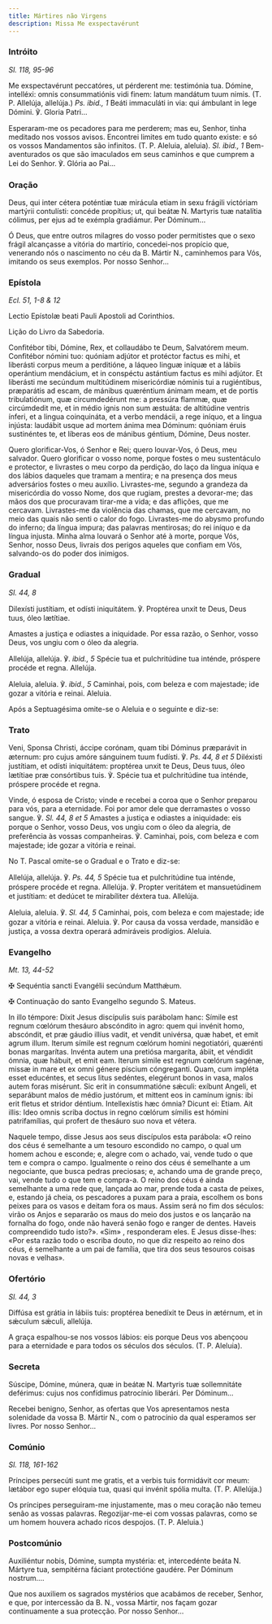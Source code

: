 ```yaml
---
title: Mártires não Virgens
description: Missa Me exspectavérunt
---
```


### Intróito

<em>Sl. 118, 95-96</em>

<div class="side-by-side not-content">

Me exspectavérunt peccatóres, ut pérderent me: testimónia tua. Dómine, intelléxi: omnis consummatiónis vidi finem: latum mandátum tuum nimis. (T. P. Allelúja, allelúja.) <em>Ps. ibid., 1</em> Beáti immaculáti in via: qui ámbulant in lege Dómini. ℣. Gloria Patri...

Esperaram-me os pecadores para me perderem; mas eu, Senhor, tinha meditado nos vossos avisos. Encontrei limites em tudo quanto existe: e só os vossos Mandamentos são infinitos. (T. P. Aleluia, aleluia). <em>Sl. ibid., 1</em> Bem-aventurados os que são imaculados em seus caminhos e que cumprem a Lei do Senhor. ℣. Glória ao Pai...

</div>

### Oração

<div class="side-by-side not-content">

Deus, qui inter cétera poténtiæ tuæ mirácula etiam in sexu frágili victóriam martýrii contulísti: concéde propítius; ut, qui beátæ <span class="text-red-500">N.</span> Martyris tuæ natalítia cólimus, per ejus ad te exémpla gradiámur. Per Dóminum...

Ó Deus, que entre outros milagres do vosso poder permitistes que o sexo frágil alcançasse a vitória do martírio, concedei-nos propício que, venerando nós o nascimento no céu da B. Mártir <span class="text-red-500">N.</span>, caminhemos para Vós, imitando os seus exemplos. Por nosso Senhor...

</div>

### Epístola

<em>Ecl. 51, 1-8 & 12</em>

<div class="side-by-side not-content">

Lectio Epístolæ beati Pauli Apostoli ad Corinthios.

Lição do Livro da Sabedoria.

Confitébor tibi, Dómine, Rex, et collaudábo te Deum, Salvatórem meum. Confitébor nómini tuo: quóniam adjútor et protéctor factus es mihi, et liberásti corpus meum a perditióne, a láqueo linguæ iníquæ et a lábiis operántium mendácium, et in conspéctu astántium factus es mihi adjútor. Et liberásti me secúndum multitúdinem misericórdiæ nóminis tui a rugiéntibus, præparátis ad escam, de mánibus quæréntium ánimam meam, et de portis tribulatiónum, quæ circumdedérunt me: a pressúra flammæ, quæ circúmdedit me, et in médio ignis non sum æstuáta: de altitúdine ventris ínferi, et a lingua coinquináta, et a verbo mendácii, a rege iníquo, et a lingua injústa: laudábit usque ad mortem ánima mea Dóminum: quóniam éruis sustinéntes te, et líberas eos de mánibus géntium, Dómine, Deus noster.

Quero glorificar-Vos, ó Senhor e Rei; quero louvar-Vos, ó Deus, meu salvador. Quero glorificar o vosso nome, porque fostes o meu sustentáculo e protector, e livrastes o meu corpo da perdição, do laço da língua iníqua e dos lábios daqueles que tramam a mentira; e na presença dos meus adversários fostes o meu auxílio. Livrastes-me, segundo a grandeza da misericórdia do vosso Nome, dos que rugiam, prestes a devorar-me; das mãos dos que procuravam tirar-me a vida; e das aflições, que me cercavam. Livrastes-me da violência das chamas, que me cercavam, no meio das quais não senti o calor do fogo. Livrastes-me do abysmo profundo do inferno; da língua impura; das palavras mentirosas; do rei iníquo e da língua injusta. Minha alma louvará o Senhor até à morte, porque Vós, Senhor, nosso Deus, livrais dos perigos aqueles que confiam em Vós, salvando-os do poder dos inimigos.

</div>

### Gradual

<em>Sl. 44, 8</em>

<div class="side-by-side not-content">

Dilexísti justítiam, et odísti iniquitátem. ℣. Proptérea unxit te Deus, Deus tuus, óleo lætítiae.

Amastes a justiça e odiastes a iniquidade. Por essa razão, o Senhor, vosso Deus, vos ungiu com o óleo da alegria.

Allelúja, allelúja. ℣. <em>ibid., 5</em> Spécie tua et pulchritúdine tua inténde, próspere procéde et regna. Allelúja.

Aleluia, aleluia. ℣. <em>ibid., 5</em> Caminhai, pois, com beleza e com majestade; ide gozar a vitória e reinai. Aleluia.

</div>

<aside>Após a Septuagésima omite-se o Aleluia e o seguinte e diz-se:</aside>

### Trato

<div class="side-by-side not-content">

Veni, Sponsa Christi, áccipe corónam, quam tibi Dóminus præparávit in æternum: pro cujus amóre sánguinem tuum fudísti. ℣. <em>Ps. 44, 8 et 5</em> Diléxisti justítiam, et odísti iniquitátem: proptérea unxit te Deus, Deus tuus, óleo lætítiae præ consórtibus tuis. ℣. Spécie tua et pulchritúdine tua inténde, próspere procéde et regna.

Vinde, ó esposa de Cristo; vinde e recebei a coroa que o Senhor preparou para vós, para a eternidade. Foi por amor dele que derramastes o vosso sangue. ℣. <em>Sl. 44, 8 et 5</em> Amastes a justiça e odiastes a iniquidade: eis porque o Senhor, vosso Deus, vos ungiu com o óleo da alegria, de preferência às vossas companheiras. ℣. Caminhai, pois, com beleza e com majestade; ide gozar a vitória e reinai.

</div>

<aside>No T. Pascal omite-se o Gradual e o Trato e diz-se:</aside>

<div class="side-by-side not-content">

Allelúja, allelúja. ℣. <em>Ps. 44, 5</em> Spécie tua et pulchritúdine tua inténde, próspere procéde et regna. Allelúja. ℣. Propter veritátem et mansuetúdinem et justítiam: et dedúcet te mirabíliter déxtera tua. Allelúja.

Aleluia, aleluia. ℣. <em>Sl. 44, 5</em> Caminhai, pois, com beleza e com majestade; ide gozar a vitória e reinai. Aleluia. ℣. Por causa da vossa verdade, mansidão e justiça, a vossa dextra operará admiráveis prodígios. Aleluia.

</div>

### Evangelho

<em>Mt. 13, 44-52</em>

<div class="side-by-side not-content">

<span class="cross text-red-500">✠</span> Sequéntia sancti Evangélii secúndum Matthǽum.

<span class="cross text-red-500">✠</span> Continuação do santo Evangelho segundo S. Mateus.

In illo témpore: Dixit Jesus discípulis suis parábolam hanc: Símile est regnum cœlórum thesáuro abscóndito in agro: quem qui invénit homo, abscóndit, et præ gáudio illíus vadit, et vendit univérsa, quæ habet, et emit agrum illum. Iterum símile est regnum cœlórum homini negotiatóri, quærénti bonas margarítas. Invénta autem una pretiósa margaríta, ábiit, et véndidit ómnia, quæ hábuit, et emit eam. Iterum símile est regnum cœlórum sagénæ, missæ in mare et ex omni génere píscium cóngreganti. Quam, cum impléta esset educéntes, et secus litus sedéntes, elegérunt bonos in vasa, malos autem foras misérunt. Sic erit in consummatióne sǽculi: exíbunt Angeli, et separábunt malos de médio justórum, et mittent eos in camínum ignis: ibi erit fletus et stridor déntium. Intellexístis hæc ómnia? Dicunt ei: Etiam. Ait illis: Ideo omnis scriba doctus in regno cœlórum símilis est hómini patrifamílias, qui profert de thesáuro suo nova et vétera.

Naquele tempo, disse Jesus aos seus discípulos esta parábola: «O reino dos céus é semelhante a um tesouro escondido no campo, o qual um homem achou e esconde; e, alegre com o achado, vai, vende tudo o que tem e compra o campo. Igualmente o reino dos céus é semelhante a um negociante, que busca pedras preciosas; e, achando uma de grande preço, vai, vende tudo o que tem e compra-a. O reino dos céus é ainda semelhante a uma rede que, lançada ao mar, prende toda a casta de peixes, e, estando já cheia, os pescadores a puxam para a praia, escolhem os bons peixes para os vasos e deitam fora os maus. Assim será no fim dos séculos: virão os Anjos e separarão os maus do meio dos justos e os lançarão na fornalha do fogo, onde não haverá senão fogo e ranger de dentes. Haveis compreendido tudo isto?». «Sim» , responderam eles. E Jesus disse-lhes: «Por esta razão todo o escriba douto, no que diz respeito ao reino dos céus, é semelhante a um pai de família, que tira dos seus tesouros coisas novas e velhas».

</div>

### Ofertório

<em>Sl. 44, 3</em>

<div class="side-by-side not-content">

Diffúsa est grátia in lábiis tuis: proptérea benedíxit te Deus in ætérnum, et in sǽculum sǽculi, allelúja.

A graça espalhou-se nos vossos lábios: eis porque Deus vos abençoou para a eternidade e para todos os séculos dos séculos. (T. P. Aleluia).

</div>

### Secreta

<div class="side-by-side not-content">

Súscipe, Dómine, múnera, quæ in beátæ <span class="text-red-500">N.</span> Martyris tuæ sollemnitáte deférimus: cujus nos confídimus patrocínio liberári. Per Dóminum...

Recebei benigno, Senhor, as ofertas que Vos apresentamos nesta solenidade da vossa B. Mártir <span class="text-red-500">N.</span>, com o patrocínio da qual esperamos ser livres. Por nosso Senhor...

</div>

### Comúnio

<em>Sl. 118, 161-162</em>

<div class="side-by-side not-content">

Príncipes persecúti sunt me gratis, et a verbis tuis formidávit cor meum: lætábor ego super elóquia tua, quasi qui invénit spólia multa. (T. P. Allelúja.)

Os príncipes perseguiram-me injustamente, mas o meu coração não temeu senão as vossas palavras. Regozijar-me-ei com vossas palavras, como se um homem houvera achado ricos despojos. (T. P. Aleluia.)

</div>

### Postcomúnio

<div class="side-by-side not-content">

Auxiliéntur nobis, Dómine, sumpta mystéria: et, intercedénte beáta <span class="text-red-500">N.</span> Mártyre tua, sempitérna fáciant protectióne gaudére. Per Dóminum nostrum....

Que nos auxiliem os sagrados mystérios que acabámos de receber, Senhor, e que, por intercessão da B. <span class="text-red-500">N.</span>, vossa Mártir, nos façam gozar continuamente a sua protecção. Por nosso Senhor...

</div>
